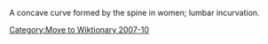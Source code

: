[[Category:Move to Wiktionary 2007-10]]

A concave curve formed by the spine in women; lumbar incurvation.

{{musculoskeletal-stub}}